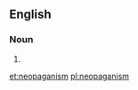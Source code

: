 ==English==

===Noun===
{{en-noun|-}}

# {{alternative spelling of|[[Neopaganism]]}}

[[et:neopaganism]]
[[pl:neopaganism]]